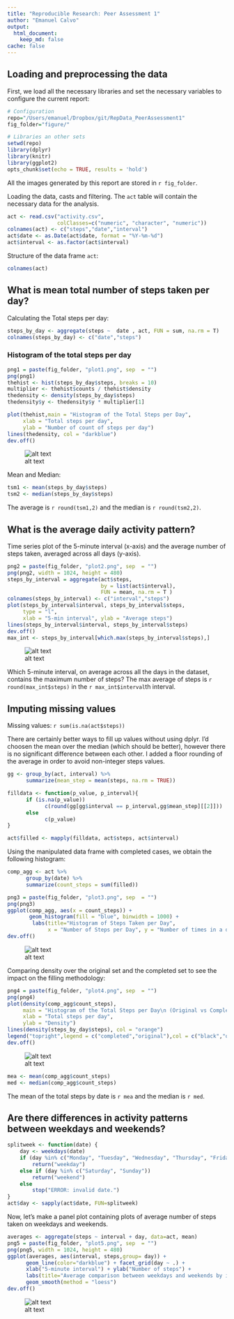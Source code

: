 ```yaml
---
title: "Reproducible Research: Peer Assessment 1"
author: "Emanuel Calvo"
output: 
  html_document:
    keep_md: false
cache: false
---
```


## Loading and preprocessing the data

First, we load all the necessary libraries and set the necessary variables to configure the current report:

```r
# Configuration
repo="/Users/emanuel/Dropbox/git/RepData_PeerAssessment1"
fig_folder="figure/"

# Libraries an other sets
setwd(repo)
library(dplyr)
library(knitr)
library(ggplot2)
opts_chunk$set(echo = TRUE, results = 'hold')
```

All the images generated by this report are stored in `r fig_folder`. 


Loading the data, casts and filtering. The `act` table will contain the necessary data for the analysis.

```r
act <- read.csv("activity.csv",
                colClasses=c("numeric", "character", "numeric"))
colnames(act) <- c("steps","date","interval")
act$date <- as.Date(act$date, format = "%Y-%m-%d")
act$interval <- as.factor(act$interval)
```

Structure of the data frame `act`:

```r
colnames(act)
```


## What is mean total number of steps taken per day?

Calculating the Total steps per day:

```r
steps_by_day <- aggregate(steps ~  date , act, FUN = sum, na.rm = T)
colnames(steps_by_day) <- c("date","steps")
```

### Histogram of the total steps per day

```r
png1 = paste(fig_folder, "plot1.png", sep  = "")
png(png1)
thehist <- hist(steps_by_day$steps, breaks = 10)
multiplier <- thehist$counts / thehist$density
thedensity <- density(steps_by_day$steps)
thedensity$y <- thedensity$y * multiplier[1]

plot(thehist,main = "Histogram of the Total Steps per Day",
     xlab = "Total steps per day",
     ylab = "Number of count of steps per day")
lines(thedensity, col = "darkblue")
dev.off()
```


![alt text](`r png1`)


Mean and Median:

```r
tsm1 <- mean(steps_by_day$steps)
tsm2 <- median(steps_by_day$steps)
```

The average is `r round(tsm1,2)` and the median is `r round(tsm2,2)`.


## What is the average daily activity pattern?

Time series plot of the 5-minute interval (x-axis) and the average number of steps taken, averaged across all days (y-axis).


```r
png2 = paste(fig_folder, "plot2.png", sep  = "")
png(png2, width = 1024, height = 480)
steps_by_interval = aggregate(act$steps,
                              by = list(act$interval),
                              FUN = mean, na.rm = T )
colnames(steps_by_interval) <- c("interval","steps")
plot(steps_by_interval$interval, steps_by_interval$steps, 
     type = "l",
     xlab = "5-min interval", ylab = "Average steps")
lines(steps_by_interval$interval, steps_by_interval$steps)
dev.off()
max_int <- steps_by_interval[which.max(steps_by_interval$steps),]
```

![alt text](`r png2`)

Which 5-minute interval, on average across all the days in the dataset, contains the maximum number of steps? The max average of steps is `r round(max_int$steps)` in the `r max_int$interval`th interval.


## Imputing missing values

Missing values: `r sum(is.na(act$steps))`

There are certainly better ways to fill up values without using dplyr. I'd choosen the mean over the median (which should be better), however there is no significant difference between each other. I added a floor rounding of the average in order to avoid non-integer steps values. 

```r
gg <- group_by(act, interval) %>%
      summarize(mean_step = mean(steps, na.rm = TRUE))

filldata <- function(p_value, p_interval){
      if (is.na(p_value))
            c(round(gg[gg$interval == p_interval,gg$mean_step][[2]]))
      else
            c(p_value)
}

act$filled <- mapply(filldata, act$steps, act$interval)
```


Using the manipulated data frame with completed cases, we obtain the following histogram:

```r
comp_agg <- act %>% 
      group_by(date) %>%
      summarize(count_steps = sum(filled))

png3 = paste(fig_folder, "plot3.png", sep  = "")
png(png3)
ggplot(comp_agg, aes(x = count_steps)) +
       geom_histogram(fill = "blue", binwidth = 1000) + 
        labs(title="Histogram of Steps Taken per Day", 
             x = "Number of Steps per Day", y = "Number of times in a day(Count)") + theme_bw() 
dev.off()
```

![alt text](`r png3`)


Comparing density over the original set and the completed set to see the impact on the filling methodology:

```r
png4 = paste(fig_folder, "plot4.png", sep  = "")
png(png4)
plot(density(comp_agg$count_steps),
     main = "Histogram of the Total Steps per Day\n (Original vs Completed)",
     xlab = "Total steps per day",
     ylab = "Density")
lines(density(steps_by_day$steps), col = "orange")
legend("topright",legend = c("completed","original"),col = c("black","orange"), lty=c(1,1))
dev.off()
```

![alt text](`r png4`)


```r
mea <- mean(comp_agg$count_steps)
med <- median(comp_agg$count_steps)
```

The mean of the total steps by date is `r mea` and the median is `r med`.


## Are there differences in activity patterns between weekdays and weekends?

```r
splitweek <- function(date) {
    day <- weekdays(date)
    if (day %in% c("Monday", "Tuesday", "Wednesday", "Thursday", "Friday"))
        return("weekday")
    else if (day %in% c("Saturday", "Sunday"))
        return("weekend")
    else
        stop("ERROR: invalid date.")
}
act$day <- sapply(act$date, FUN=splitweek)
```

Now, let's make a panel plot containing plots of average number of steps taken on weekdays and weekends.

```r
averages <- aggregate(steps ~ interval + day, data=act, mean)
png5 = paste(fig_folder, "plot5.png", sep  = "")
png(png5, width = 1024, height = 480)
ggplot(averages, aes(interval, steps,group= day)) + 
      geom_line(color="darkblue") + facet_grid(day ~ .) +
      xlab("5-minute interval") + ylab("Number of steps") + 
      labs(title="Average comparison between weekdays and weekends by interval.") + 
      geom_smooth(method = "loess")
dev.off()
```
    
![alt text](`r png5`)

